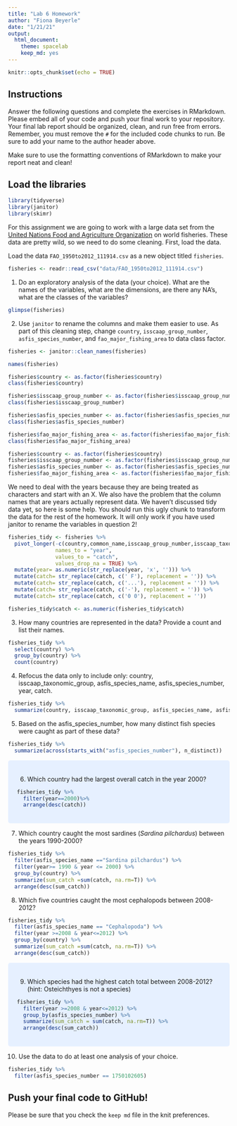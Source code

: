 ```yaml
---
title: "Lab 6 Homework"
author: "Fiona Beyerle"
date: "1/21/21"
output:
  html_document: 
    theme: spacelab
    keep_md: yes
---
```


```r
knitr::opts_chunk$set(echo = TRUE)
```

## Instructions
Answer the following questions and complete the exercises in RMarkdown. Please embed all of your code and push your final work to your repository. Your final lab report should be organized, clean, and run free from errors. Remember, you must remove the `#` for the included code chunks to run. Be sure to add your name to the author header above.  

Make sure to use the formatting conventions of RMarkdown to make your report neat and clean!  

## Load the libraries
```r
library(tidyverse)
library(janitor)
library(skimr)
```

For this assignment we are going to work with a large data set from the [United Nations Food and Agriculture Organization](http://www.fao.org/about/en/) on world fisheries. These data are pretty wild, so we need to do some cleaning. First, load the data.  

Load the data `FAO_1950to2012_111914.csv` as a new object titled `fisheries`.
```r
fisheries <- readr::read_csv("data/FAO_1950to2012_111914.csv")
```

1. Do an exploratory analysis of the data (your choice). What are the names of the variables, what are the dimensions, are there any NA's, what are the classes of the variables?  
```r
glimpse(fisheries)
```

2. Use `janitor` to rename the columns and make them easier to use. As part of this cleaning step, change `country`, `isscaap_group_number`, `asfis_species_number`, and `fao_major_fishing_area` to data class factor. 
```r
fisheries <- janitor::clean_names(fisheries)
```

```r
names(fisheries)
```

```r
fisheries$country <- as.factor(fisheries$country)
class(fisheries$country)
```

```r
fisheries$isscaap_group_number <- as.factor(fisheries$isscaap_group_number)
class(fisheries$isscaap_group_number)
```

```r
fisheries$asfis_species_number <- as.factor(fisheries$asfis_species_number)
class(fisheries$asfis_species_number)
```

```r
fisheries$fao_major_fishing_area <- as.factor(fisheries$fao_major_fishing_area)
class(fisheries$fao_major_fishing_area)
```

```r
fisheries$country <- as.factor(fisheries$country)
fisheries$isscaap_group_number <- as.factor(fisheries$isscaap_group_number)
fisheries$asfis_species_number <- as.factor(fisheries$asfis_species_number)
fisheries$fao_major_fishing_area <- as.factor(fisheries$fao_major_fishing_area)
```

We need to deal with the years because they are being treated as characters and start with an X. We also have the problem that the column names that are years actually represent data. We haven't discussed tidy data yet, so here is some help. You should run this ugly chunk to transform the data for the rest of the homework. It will only work if you have used janitor to rename the variables in question 2!
```r
fisheries_tidy <- fisheries %>% 
  pivot_longer(-c(country,common_name,isscaap_group_number,isscaap_taxonomic_group,asfis_species_number,asfis_species_name,fao_major_fishing_area,measure),
               names_to = "year",
               values_to = "catch",
               values_drop_na = TRUE) %>% 
  mutate(year= as.numeric(str_replace(year, 'x', ''))) %>% 
  mutate(catch= str_replace(catch, c(' F'), replacement = '')) %>% 
  mutate(catch= str_replace(catch, c('...'), replacement = '')) %>% 
  mutate(catch= str_replace(catch, c('-'), replacement = '')) %>% 
  mutate(catch= str_replace(catch, c('0 0'), replacement = ''))

fisheries_tidy$catch <- as.numeric(fisheries_tidy$catch)
```

3. How many countries are represented in the data? Provide a count and list their names.
```r
fisheries_tidy %>%
  select(country) %>%
  group_by(country) %>%
  count(country)
```

4. Refocus the data only to include only: country, isscaap_taxonomic_group, asfis_species_name, asfis_species_number, year, catch.
```r
fisheries_tidy %>%
  summarize(country, isscaap_taxonomic_group, asfis_species_name, asfis_species_number, year, catch)
```

5. Based on the asfis_species_number, how many distinct fish species were caught as part of these data?
```r
fisheries_tidy %>%
  summarize(across(starts_with("asfis_species_number"), n_distinct))
```
<style>
div.blue { background-color:#e6f0ff; border-radius: 5px; padding: 20px;}
</style>
<div class = "blue">

6. Which country had the largest overall catch in the year 2000?
```r
fisheries_tidy %>%
  filter(year==2000)%>%
  arrange(desc(catch))
```


</div>

7. Which country caught the most sardines (_Sardina pilchardus_) between the years 1990-2000?
```r
fisheries_tidy %>%
  filter(asfis_species_name =="Sardina pilchardus") %>%
  filter(year>= 1990 & year <= 2000) %>%
  group_by(country) %>%
  summarize(sum_catch =sum(catch, na.rm=T)) %>%
  arrange(desc(sum_catch))
```

8. Which five countries caught the most cephalopods between 2008-2012?
```r
fisheries_tidy %>%
  filter(asfis_species_name == "Cephalopoda") %>%
  filter(year >=2008 & year<=2012) %>%
  group_by(country) %>%
  summarize(sum_catch =sum(catch, na.rm=T)) %>%
  arrange(desc(sum_catch))
```


<style>
div.blue { background-color:#e6f0ff; border-radius: 5px; padding: 20px;}
</style>
<div class = "blue">

9. Which species had the highest catch total between 2008-2012? (hint: Osteichthyes is not a species)
```r
fisheries_tidy %>%
  filter(year >=2008 & year<=2012) %>%
  group_by(asfis_species_number) %>%
  summarize(sum_catch = sum(catch, na.rm=T)) %>%
  arrange(desc(sum_catch))
```

</div>

10. Use the data to do at least one analysis of your choice.
```r
fisheries_tidy %>%
  filter(asfis_species_number == 1750102605)
```

## Push your final code to GitHub!
Please be sure that you check the `keep md` file in the knit preferences.   